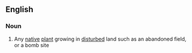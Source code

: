 ==English==

===Noun===
{{en-noun}}

# Any [[native]] [[plant]] growing in [[disturbed]] land such as an abandoned field, or a bomb site
